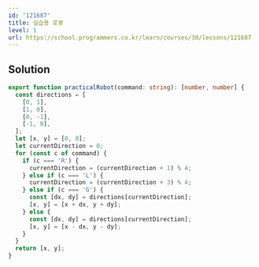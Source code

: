 ```yaml
---
id: '121687'
title: 실습용 로봇
level: 1
url: https://school.programmers.co.kr/learn/courses/30/lessons/121687
---
```


## Solution

```typescript filename="solution.ts" copy
export function practicalRobot(command: string): [number, number] {
  const directions = [
    [0, 1],
    [1, 0],
    [0, -1],
    [-1, 0],
  ];
  let [x, y] = [0, 0];
  let currentDirection = 0;
  for (const c of command) {
    if (c === 'R') {
      currentDirection = (currentDirection + 1) % 4;
    } else if (c === 'L') {
      currentDirection = (currentDirection + 3) % 4;
    } else if (c === 'G') {
      const [dx, dy] = directions[currentDirection];
      [x, y] = [x + dx, y + dy];
    } else {
      const [dx, dy] = directions[currentDirection];
      [x, y] = [x - dx, y - dy];
    }
  }
  return [x, y];
}
```
